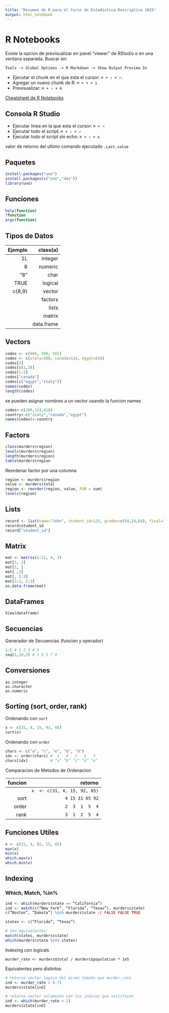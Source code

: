 ```yaml
---
title: "Resumen de R para el Curso de Estadistica Descriptiva 2025"
output: html_notebook
---
```


# R Notebooks

Existe la opcion de previsualizar en panel "viewer" de RStudio o en una ventana separada. Buscar en:
```
Tools -> Global Options -> R Markdown -> Show Output Preview In
```

- Ejecutar el chunk en el que esta el cursor: `⌘ + ⇧ + ⏎`. 
- Agregar un nuevo chunk de R: `⌘ + ⌥ + i`
- Previsualizar: `⌘ + ⇧ + k`

[Cheatsheet de R Notebooks](https://posit.co/blog/the-r-markdown-cheat-sheet/)


## Consola R Studio

- Ejecutar linea en la que esta el cursor: `⌘ + ⏎`
- Ejecutar todo el script: `⌘ + ⇧ + ⏎`
- Ejecutar todo el script sin echo: `⌘ + ⇧ + s`

valor de retorno del ultimo comando ejecutado
`.Last.value`


## Paquetes
```r
install.packages("uno")
install.packages(c("uno","dos"))
library(uno)
```

## Funciones
```r
help(function)
?function
args(function)
```

## Tipos de Datos
| Ejemplo |   class(a) |
| -------:|-----------:|
|      1L |   integer  |
|      8  |   numeric  |
|     "8" |      char  |
|    TRUE |   logical  |
|  c(8,9) |    vector  |
|         |   factors  |
|         |     lists  |
|         |     matrix |
|         | data.frame |
               

## Vectors
```r
codes <- c(404, 500, 501)
codes <- c(italy=380, canada=124, egypt=818)
codes[2]
codes[c(1,3)]
codes[1:2]
codes["canada"]
codes[c("egypt","italy")]
names(codes)
length(codes)
```

se pueden asignar nombres a un vector usando la funcion names
```r
codes<-c(380,124,818)
country<-c("italy","canada","egypt")
names(codes)<-country
```


## Factors
```r
class(murders$region)
levels(murders$region)
length(murders$region)
table(murders$region
```

Reordenar factor por una columna
```r
region <- murders$region
value <- murders$total
region <- reorder(region, value, FUN = sum)
levels(region)
```


## Lists
```r
record <- list(name="John", student_id=123, grades=c(94,24,64), final="A")
record$student_id
record["student_id"]
```


## Matrix
```r
mat <- matrix(1:12, 4, 3)
mat[2, 3]
mat[2, ]
mat[ ,3]
mat[, 2:3]
mat[1:2, 2:3]
as.data.frame(mat)
```

## DataFrames
```
View(dataframe)
```

## Secuencias

Generador de Secuencias (funcion y operador)
```r
1:5 # 1 2 3 4 5
seq(1,10,2) # 1 3 5 7 9
```

## Conversiones
```
as.integer
as.character
as.numeric
```

## Sorting (sort, order, rank)

Ordenando con `sort`
```r
x <- c(31, 4, 15, 92, 65)
sort(x)
```


Ordenando con `order`
```r
chars <- c("a", "c", "e", "b", "d")
idx <- order(chars) #  1   4   2   5   3
chars[idx]          # “a” “b” “c” “d” “e”
```


Comparacion de Metodos de Ordenacion

| funcion |         retorno |
| ------: | --------------: |
|         | `x  <- c(31, 4, 15, 92, 65)` |
|    sort | `4 15 31 65 92` |
|   order | `2  3  1  5  4` |
|    rank | `3  1  2  5  4` |


## Funciones Utiles
```r
x <- c(31, 4, 92, 15, 65)
max(x)
min(x)
which.max(x)
which.min(x)
```


## Indexing

### Which, Match, %in%

```r
ind <- which(murders$state == “California”)
ind <- match(c(“New York”, “Florida”, “Texas”), murders$state)
c(“Boston”, “Dakota”) %in% murders$state // FALSE FALSE TRUE
```

```r
states <- c(“Florida”, “Texas”)

# Son equivalentes:
match(states, murders$state)
which(murders$state %in% states)
```

Indexing con logicals
```
murder_rate <- murders$total / murders$population * 1e5
```

Equivalentes pero distintos
```r
# retorna vector logico del mismo tamaño que murder_rate
ind <- murder_rate < 0.71 
murders$state[ind]

# retorna vector solamente con los indices que satisfacen
ind <- which(murder_rate < 1)
murders$state[ind]
```



